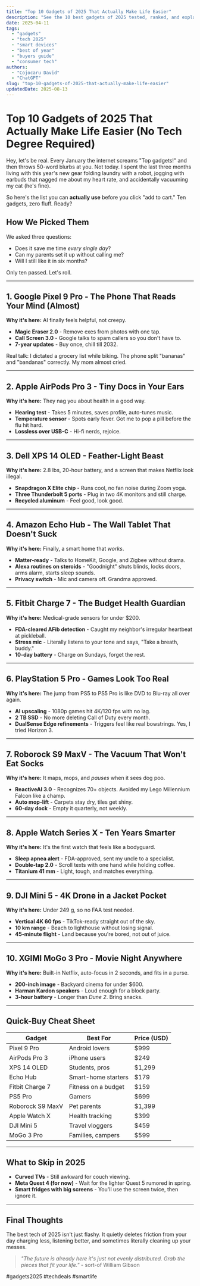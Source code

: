 ```yaml
---
title: "Top 10 Gadgets of 2025 That Actually Make Life Easier"
description: "See the 10 best gadgets of 2025 tested, ranked, and explained in plain English. Find your next upgrade without the tech jargon."
date: 2025-04-11
tags:
  - "gadgets"
  - "tech 2025"
  - "smart devices"
  - "best of year"
  - "buyers guide"
  - "consumer tech"
authors:
  - "Cojocaru David"
  - "ChatGPT"
slug: "top-10-gadgets-of-2025-that-actually-make-life-easier"
updatedDate: 2025-08-13
---
```


# Top 10 Gadgets of 2025 That Actually Make Life Easier (No Tech Degree Required)

Hey, let's be real. Every January the internet screams "Top gadgets!" and then throws 50-word blurbs at you. Not today. I spent the last three months living with this year's new gear folding laundry with a robot, jogging with earbuds that nagged me about my heart rate, and accidentally vacuuming my cat (he's fine). 

So here's the list you can **actually use** before you click "add to cart." Ten gadgets, zero fluff. Ready?

## How We Picked Them

We asked three questions:
- Does it save me time *every single day*?
- Can my parents set it up without calling me?
- Will I still like it in six months?

Only ten passed. Let's roll.

---

## 1. Google Pixel 9 Pro - The Phone That Reads Your Mind (Almost)

**Why it's here:** AI finally feels helpful, not creepy.

- **Magic Eraser 2.0** - Remove exes from photos with one tap.  
- **Call Screen 3.0** - Google talks to spam callers so you don't have to.  
- **7-year updates** - Buy once, chill till 2032.

Real talk: I dictated a grocery list while biking. The phone split "bananas" and "bandanas" correctly. My mom almost cried.

---

## 2. Apple AirPods Pro 3 - Tiny Docs in Your Ears

**Why it's here:** They nag you about health in a good way.

- **Hearing test** - Takes 5 minutes, saves profile, auto-tunes music.  
- **Temperature sensor** - Spots early fever. Got me to pop a pill before the flu hit hard.  
- **Lossless over USB-C** - Hi-fi nerds, rejoice.

---

## 3. Dell XPS 14 OLED - Feather-Light Beast

**Why it's here:** 2.8 lbs, 20-hour battery, and a screen that makes Netflix look illegal.

- **Snapdragon X Elite chip** - Runs cool, no fan noise during Zoom yoga.  
- **Three Thunderbolt 5 ports** - Plug in two 4K monitors and still charge.  
- **Recycled aluminum** - Feel good, look good.

---

## 4. Amazon Echo Hub - The Wall Tablet That Doesn't Suck

**Why it's here:** Finally, a smart home that *works*.

- **Matter-ready** - Talks to HomeKit, Google, and Zigbee without drama.  
- **Alexa routines on steroids** - "Goodnight" shuts blinds, locks doors, arms alarm, starts sleep sounds.  
- **Privacy switch** - Mic and camera off. Grandma approved.

---

## 5. Fitbit Charge 7 - The Budget Health Guardian

**Why it's here:** Medical-grade sensors for under $200.

- **FDA-cleared AFib detection** - Caught my neighbor's irregular heartbeat at pickleball.  
- **Stress mic** - Literally listens to your tone and says, "Take a breath, buddy."  
- **10-day battery** - Charge on Sundays, forget the rest.

---

## 6. PlayStation 5 Pro - Games Look Too Real

**Why it's here:** The jump from PS5 to PS5 Pro is like DVD to Blu-ray all over again.

- **AI upscaling** - 1080p games hit 4K/120 fps with no lag.  
- **2 TB SSD** - No more deleting Call of Duty every month.  
- **DualSense Edge refinements** - Triggers feel like real bowstrings. Yes, I tried Horizon 3.

---

## 7. Roborock S9 MaxV - The Vacuum That Won't Eat Socks

**Why it's here:** It maps, mops, and *pauses* when it sees dog poo.

- **ReactiveAI 3.0** - Recognizes 70+ objects. Avoided my Lego Millennium Falcon like a champ.  
- **Auto mop-lift** - Carpets stay dry, tiles get shiny.  
- **60-day dock** - Empty it quarterly, not weekly.

---

## 8. Apple Watch Series X - Ten Years Smarter

**Why it's here:** It's the first watch that feels like a bodyguard.

- **Sleep apnea alert** - FDA-approved, sent my uncle to a specialist.  
- **Double-tap 2.0** - Scroll texts with one hand while holding coffee.  
- **Titanium 41 mm** - Light, tough, and matches everything.

---

## 9. DJI Mini 5 - 4K Drone in a Jacket Pocket

**Why it's here:** Under 249 g, so no FAA test needed.

- **Vertical 4K 60 fps** - TikTok-ready straight out of the sky.  
- **10 km range** - Beach to lighthouse without losing signal.  
- **45-minute flight** - Land because you're bored, not out of juice.

---

## 10. XGIMI MoGo 3 Pro - Movie Night Anywhere

**Why it's here:** Built-in Netflix, auto-focus in 2 seconds, and fits in a purse.

- **200-inch image** - Backyard cinema for under $600.  
- **Harman Kardon speakers** - Loud enough for a block party.  
- **3-hour battery** - Longer than *Dune 2*. Bring snacks.

---

## Quick-Buy Cheat Sheet

| Gadget | Best For | Price (USD) |
|--------|----------|-------------|
| Pixel 9 Pro | Android lovers | $999 |
| AirPods Pro 3 | iPhone users | $249 |
| XPS 14 OLED | Students, pros | $1,299 |
| Echo Hub | Smart-home starters | $179 |
| Fitbit Charge 7 | Fitness on a budget | $159 |
| PS5 Pro | Gamers | $699 |
| Roborock S9 MaxV | Pet parents | $1,399 |
| Apple Watch X | Health tracking | $399 |
| DJI Mini 5 | Travel vloggers | $459 |
| MoGo 3 Pro | Families, campers | $599 |

---

## What to Skip in 2025

- **Curved TVs** - Still awkward for couch viewing.  
- **Meta Quest 4 (for now)** - Wait for the lighter Quest 5 rumored in spring.  
- **Smart fridges with big screens** - You'll use the screen twice, then ignore it.

---

## Final Thoughts

The best tech of 2025 isn't just flashy. It quietly deletes friction from your day charging less, listening better, and sometimes literally cleaning up your messes.

> _"The future is already here it's just not evenly distributed. Grab the pieces that fit your life."_ - sort-of William Gibson

#gadgets2025 #techdeals #smartlife
